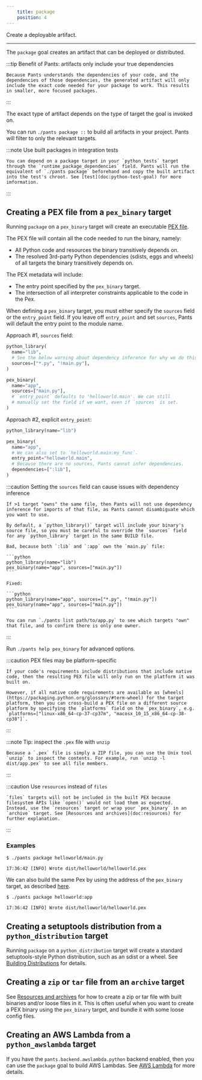 ```yaml
---
    title: package
    position: 4
---
```



Create a deployable artifact.

---

The `package` goal creates an artifact that can be deployed or distributed.

:::tip Benefit of Pants: artifacts only include your true dependencies

    Because Pants understands the dependencies of your code, and the dependencies of those dependencies, the generated artifact will only include the exact code needed for your package to work. This results in smaller, more focused packages.

:::

The exact type of artifact depends on the type of target the goal is invoked on.

You can run `./pants package ::` to build all artifacts in your project. Pants will filter to only the relevant targets.

:::note Use built packages in integration tests

    You can depend on a package target in your `python_tests` target through the `runtime_package_dependencies` field. Pants will run the equivalent of `./pants package` beforehand and copy the built artifact into the test's chroot. See [test](doc:python-test-goal) for more imformation.

:::


## Creating a PEX file from a `pex_binary` target
Running `package` on a `pex_binary` target will create an executable [PEX file](doc:pex-files).

The PEX file will contain all the code needed to run the binary, namely:
- All Python code and resources the binary transitively depends on.
- The resolved 3rd-party Python dependencies (sdists, eggs and wheels) of all targets the binary transitively depends on.

The PEX metadata will include:
- The entry point specified by the `pex_binary` target.
- The intersection of all interpreter constraints applicable to the code in the Pex.

When defining a `pex_binary` target, you must either specify the `sources` field or the `entry_point` field. If you leave off `entry_point` and set `sources`, Pants will default the entry point to the module name.

Approach #1, `sources` field:
```python title="helloworld/BUILD"
python_library(
  name="lib",
  # See the below warning about dependency inference for why we do this.
  sources=["*.py", "!main.py"],
)

pex_binary(
  name="app",
  sources=["main.py"],
  # `entry_point` defaults to 'helloworld.main'. We can still 
  # manually set the field if we want, even if `sources` is set.
)
```

Approach #2, explicit `entry_point`:
```python title="helloworld/BUILD"
python_library(name="lib")

pex_binary(
  name="app",
  # We can also set to `helloworld.main:my_func`.
  entry_point="helloworld.main",
  # Because there are no sources, Pants cannot infer dependencies.
  dependencies=[":lib"],
)
```



:::caution Setting the `sources` field can cause issues with dependency inference

    If >1 target "owns" the same file, then Pants will not use dependency inference for imports of that file, as Pants cannot disambiguate which you want to use.
    
    By default, a `python_library()` target will include your binary's source file, so you must be careful to override the `sources` field for any `python_library` target in the same BUILD file.
    
    Bad, because both `:lib` and `:app` own the `main.py` file:
    
    ```python
    python_library(name="lib")
    pex_binary(name="app", sources=["main.py"])
    ```
    
    Fixed:
    
    ```python
    python_library(name="app", sources=["*.py", "!main.py"])
    pex_binary(name="app", sources=["main.py"])
    ```
    
    You can run `./pants list path/to/app.py` to see which targets "own" that file, and to confirm there is only one owner.

:::

Run `./pants help pex_binary` for advanced options.

:::caution PEX files may be platform-specific

    If your code's requirements include distributions that include native code, then the resulting PEX file will only run on the platform it was built on. 
    
    However, if all native code requirements are available as [wheels](https://packaging.python.org/glossary/#term-wheel) for the target platform, then you can cross-build a PEX file on a different source platform by specifying the `platforms` field on the `pex_binary`, e.g. `platforms=["linux-x86_64-cp-37-cp37m", "macosx_10_15_x86_64-cp-38-cp38"]`.

:::



:::note Tip: inspect the `.pex` file with `unzip`

    Because a `.pex` file is simply a ZIP file, you can use the Unix tool `unzip` to inspect the contents. For example, run `unzip -l dist/app.pex` to see all file members.

:::



:::caution Use `resources` instead of `files`

    `files` targets will not be included in the built PEX because filesystem APIs like `open()` would not load them as expected. Instead, use the `resources` target or wrap your `pex_binary` in an `archive` target. See [Resources and archives](doc:resources) for further explanation.

:::

### Examples
```text title="Shell"
$ ./pants package helloworld/main.py

17:36:42 [INFO] Wrote dist/helloworld/helloworld.pex
```

We can also build the same Pex by using the address of the `pex_binary` target, as described [here](doc:targets).
```text title="Shell"
$ ./pants package helloworld:app

17:36:42 [INFO] Wrote dist/helloworld/helloworld.pex
```


## Creating a setuptools distribution from a `python_distribution` target
Running `package` on a `python_distribution` target will create a standard setuptools-style Python distribution, such as an sdist or a wheel. See [Building Distributions](doc:python-distributions) for details.
## Creating a `zip` or `tar` file from an `archive` target
See [Resources and archives](doc:resources) for how to create a zip or tar file with built binaries and/or loose files in it. This is often useful when you want to create a PEX binary using the `pex_binary` target, and bundle it with some loose config files.
## Creating an AWS Lambda from a `python_awslambda` target
If you have the `pants.backend.awslambda.python` backend enabled, then you can use the `package` goal to build AWS Lambdas. See [AWS Lambda](doc:awslambda-python) for more details.